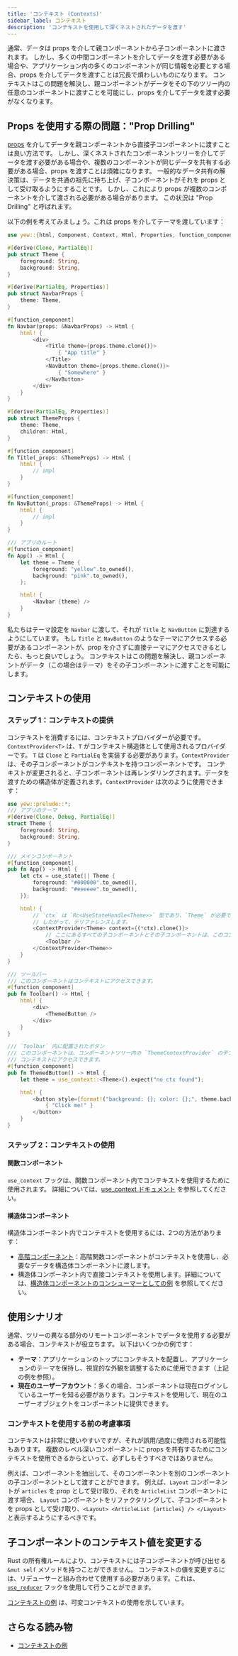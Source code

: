 ```yaml
---
title: 'コンテキスト (Contexts)'
sidebar_label: コンテキスト
description: 'コンテキストを使用して深くネストされたデータを渡す'
---
```


通常、データは props を介して親コンポーネントから子コンポーネントに渡されます。
しかし、多くの中間コンポーネントを介してデータを渡す必要がある場合や、アプリケーション内の多くのコンポーネントが同じ情報を必要とする場合、props を介してデータを渡すことは冗長で煩わしいものになります。
コンテキストはこの問題を解決し、親コンポーネントがデータをその下のツリー内の任意のコンポーネントに渡すことを可能にし、props を介してデータを渡す必要がなくなります。

## Props を使用する際の問題："Prop Drilling"

[props](./function-components/properties.mdx) を介してデータを親コンポーネントから直接子コンポーネントに渡すことは良い方法です。
しかし、深くネストされたコンポーネントツリーを介してデータを渡す必要がある場合や、複数のコンポーネントが同じデータを共有する必要がある場合、props を渡すことは煩雑になります。
一般的なデータ共有の解決策は、データを共通の祖先に持ち上げ、子コンポーネントがそれを props として受け取るようにすることです。
しかし、これにより props が複数のコンポーネントを介して渡される必要がある場合があります。
この状況は "Prop Drilling" と呼ばれます。

以下の例を考えてみましょう。これは props を介してテーマを渡しています：

```rust
use yew::{html, Component, Context, Html, Properties, function_component};

#[derive(Clone, PartialEq)]
pub struct Theme {
    foreground: String,
    background: String,
}

#[derive(PartialEq, Properties)]
pub struct NavbarProps {
    theme: Theme,
}

#[function_component]
fn Navbar(props: &NavbarProps) -> Html {
    html! {
        <div>
            <Title theme={props.theme.clone()}>
                { "App title" }
            </Title>
            <NavButton theme={props.theme.clone()}>
                { "Somewhere" }
            </NavButton>
        </div>
    }
}

#[derive(PartialEq, Properties)]
pub struct ThemeProps {
    theme: Theme,
    children: Html,
}

#[function_component]
fn Title(_props: &ThemeProps) -> Html {
    html! {
        // impl
    }
}

#[function_component]
fn NavButton(_props: &ThemeProps) -> Html {
    html! {
        // impl
    }
}

/// アプリのルート
#[function_component]
fn App() -> Html {
    let theme = Theme {
        foreground: "yellow".to_owned(),
        background: "pink".to_owned(),
    };

    html! {
        <Navbar {theme} />
    }
}
```

私たちはテーマ設定を `Navbar` に渡して、それが `Title` と `NavButton` に到達するようにしています。
もし `Title` と `NavButton` のようなテーマにアクセスする必要があるコンポーネントが、prop を介さずに直接テーマにアクセスできるとしたら、もっと良いでしょう。
コンテキストはこの問題を解決し、親コンポーネントがデータ（この場合はテーマ）をその子コンポーネントに渡すことを可能にします。

## コンテキストの使用

### ステップ 1：コンテキストの提供

コンテキストを消費するには、コンテキストプロバイダーが必要です。`ContextProvider<T>` は、`T` がコンテキスト構造体として使用されるプロバイダーです。
`T` は `Clone` と `PartialEq` を実装する必要があります。`ContextProvider` は、その子コンポーネントがコンテキストを持つコンポーネントです。
コンテキストが変更されると、子コンポーネントは再レンダリングされます。データを渡すための構造体が定義されます。`ContextProvider` は次のように使用できます：

```rust
use yew::prelude::*;
/// アプリのテーマ
#[derive(Clone, Debug, PartialEq)]
struct Theme {
    foreground: String,
    background: String,
}

/// メインコンポーネント
#[function_component]
pub fn App() -> Html {
    let ctx = use_state(|| Theme {
        foreground: "#000000".to_owned(),
        background: "#eeeeee".to_owned(),
    });

    html! {
        // `ctx` は `Rc<UseStateHandle<Theme>>` 型であり、`Theme` が必要です
        // したがって、デリファレンスします。
        <ContextProvider<Theme> context={(*ctx).clone()}>
            // ここにあるすべての子コンポーネントとその子コンポーネントは、このコンテキストにアクセスします。
            <Toolbar />
        </ContextProvider<Theme>>
    }
}

/// ツールバー
/// このコンポーネントはコンテキストにアクセスできます。
#[function_component]
pub fn Toolbar() -> Html {
    html! {
        <div>
            <ThemedButton />
        </div>
    }
}

/// `Toolbar` 内に配置されたボタン
/// このコンポーネントは、コンポーネントツリー内の `ThemeContextProvider` の子コンポーネントであるため、
/// コンテキストにアクセスできます。
#[function_component]
pub fn ThemedButton() -> Html {
    let theme = use_context::<Theme>().expect("no ctx found");

    html! {
        <button style={format!("background: {}; color: {};", theme.background, theme.foreground)}>
            { "Click me!" }
        </button>
    }
}
```

### ステップ 2：コンテキストの使用

#### 関数コンポーネント

`use_context` フックは、関数コンポーネント内でコンテキストを使用するために使用されます。
詳細については、[use_context ドキュメント](https://yew-rs-api.web.app/next/yew/functional/fn.use_context.html) を参照してください。

#### 構造体コンポーネント

構造体コンポーネント内でコンテキストを使用するには、2つの方法があります：

- [高階コンポーネント](../advanced-topics/struct-components/hoc)：高階関数コンポーネントがコンテキストを使用し、必要なデータを構造体コンポーネントに渡します。
- 構造体コンポーネント内で直接コンテキストを使用します。詳細については、[構造体コンポーネントのコンシューマーとしての例](https://github.com/yewstack/yew/tree/master/examples/contexts/src/struct_component_subscriber.rs) を参照してください。

## 使用シナリオ

通常、ツリーの異なる部分のリモートコンポーネントでデータを使用する必要がある場合、コンテキストが役立ちます。
以下はいくつかの例です：

- **テーマ**：アプリケーションのトップにコンテキストを配置し、アプリケーションのテーマを保持し、視覚的な外観を調整するために使用できます（上記の例を参照）。
- **現在のユーザーアカウント**：多くの場合、コンポーネントは現在ログインしているユーザーを知る必要があります。コンテキストを使用して、現在のユーザーオブジェクトをコンポーネントに提供できます。

### コンテキストを使用する前の考慮事項

コンテキストは非常に使いやすいですが、それが誤用/過度に使用される可能性もあります。
複数のレベル深いコンポーネントに props を共有するためにコンテキストを使用できるからといって、必ずしもそうすべきではありません。

例えば、コンポーネントを抽出して、そのコンポーネントを別のコンポーネントの子コンポーネントとして渡すことができます。
例えば、`Layout` コンポーネントが `articles` を prop として受け取り、それを `ArticleList` コンポーネントに渡す場合、
`Layout` コンポーネントをリファクタリングして、子コンポーネントを props として受け取り、`<Layout> <ArticleList {articles} /> </Layout>` と表示するようにするべきです。

## 子コンポーネントのコンテキスト値を変更する

Rust の所有権ルールにより、コンテキストには子コンポーネントが呼び出せる `&mut self` メソッドを持つことができません。
コンテキストの値を変更するには、リデューサーと組み合わせて使用する必要があります。これは、[`use_reducer`](https://yew-rs-api.web.app/next/yew/functional/fn.use_reducer.html) フックを使用して行うことができます。

[コンテキストの例](https://github.com/yewstack/yew/tree/master/examples/contexts) は、可変コンテキストの使用を示しています。

## さらなる読み物

- [コンテキストの例](https://github.com/yewstack/yew/tree/master/examples/contexts)

